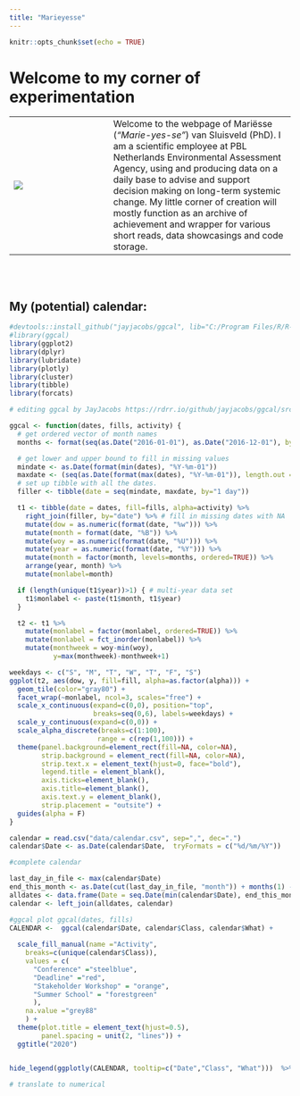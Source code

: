 ```yaml
---
title: "Marieyesse"
---
```


```r
knitr::opts_chunk$set(echo = TRUE)
```

# Welcome to my corner of experimentation

  | 
---------------------- | ----------------------------------------
![](img/profile.jpg)            | Welcome to the webpage of Mariësse (_"Marie-yes-se"_) van Sluisveld (PhD). I am a scientific employee at PBL Netherlands Environmental Assessment Agency,  using and producing data on a daily base to advise and support decision making on long-term systemic change. My little corner of creation will mostly function as an archive of achievement and wrapper for various short reads, data showcasings and code storage.

<br>
<br>

## My (potential) calendar:

```r

#devtools::install_github("jayjacobs/ggcal", lib="C:/Program Files/R/R-3.5.2/library")
#library(ggcal)
library(ggplot2)
library(dplyr)
library(lubridate)
library(plotly)
library(cluster)
library(tibble)
library(forcats)

```

```r
# editing ggcal by JayJacobs https://rdrr.io/github/jayjacobs/ggcal/src/R/ggcal.R to include additional info

ggcal <- function(dates, fills, activity) {
  # get ordered vector of month names
  months <- format(seq(as.Date("2016-01-01"), as.Date("2016-12-01"), by="1 month"), "%B")

  # get lower and upper bound to fill in missing values
  mindate <- as.Date(format(min(dates), "%Y-%m-01"))
  maxdate <- (seq(as.Date(format(max(dates), "%Y-%m-01")), length.out = 2, by="1 month")-1)[2]
  # set up tibble with all the dates.
  filler <- tibble(date = seq(mindate, maxdate, by="1 day"))

  t1 <- tibble(date = dates, fill=fills, alpha=activity) %>%
    right_join(filler, by="date") %>% # fill in missing dates with NA
    mutate(dow = as.numeric(format(date, "%w"))) %>%
    mutate(month = format(date, "%B")) %>%
    mutate(woy = as.numeric(format(date, "%U"))) %>%
    mutate(year = as.numeric(format(date, "%Y"))) %>%
    mutate(month = factor(month, levels=months, ordered=TRUE)) %>%
    arrange(year, month) %>%
    mutate(monlabel=month)

  if (length(unique(t1$year))>1) { # multi-year data set
    t1$monlabel <- paste(t1$month, t1$year)
  }

  t2 <- t1 %>%
    mutate(monlabel = factor(monlabel, ordered=TRUE)) %>%
    mutate(monlabel = fct_inorder(monlabel)) %>%
    mutate(monthweek = woy-min(woy),
           y=max(monthweek)-monthweek+1)

weekdays <- c("S", "M", "T", "W", "T", "F", "S")
ggplot(t2, aes(dow, y, fill=fill, alpha=as.factor(alpha))) +
  geom_tile(color="gray80") +
  facet_wrap(~monlabel, ncol=3, scales="free") +
  scale_x_continuous(expand=c(0,0), position="top",
                     breaks=seq(0,6), labels=weekdays) +
  scale_y_continuous(expand=c(0,0)) +
  scale_alpha_discrete(breaks=c(1:100), 
                      range = c(rep(1,100))) +
  theme(panel.background=element_rect(fill=NA, color=NA),
        strip.background = element_rect(fill=NA, color=NA),
        strip.text.x = element_text(hjust=0, face="bold"),
        legend.title = element_blank(),
        axis.ticks=element_blank(),
        axis.title=element_blank(),
        axis.text.y = element_blank(),
        strip.placement = "outsite") +
  guides(alpha = F)
}

```


```r

calendar = read.csv("data/calendar.csv", sep=",", dec=".")
calendar$Date <- as.Date(calendar$Date,  tryFormats = c("%d/%m/%Y"))

#complete calendar

last_day_in_file <- max(calendar$Date)
end_this_month <- as.Date(cut(last_day_in_file, "month")) + months(1) - 1
alldates <- data.frame(Date = seq.Date(min(calendar$Date), end_this_month, by ="1 day"))
calendar <- left_join(alldates, calendar) 

#ggcal plot ggcal(dates, fills)
CALENDAR <-  ggcal(calendar$Date, calendar$Class, calendar$What) +
  
  scale_fill_manual(name ="Activity",
    breaks=c(unique(calendar$Class)),
    values = c(
      "Conference" ="steelblue",
      "Deadline" ="red",
      "Stakeholder Workshop" = "orange",
      "Summer School" = "forestgreen"
      ),
    na.value ="grey88"
    ) +
  theme(plot.title = element_text(hjust=0.5),
        panel.spacing = unit(2, "lines")) +
  ggtitle("2020") 


hide_legend(ggplotly(CALENDAR, tooltip=c("Date","Class", "What")))  %>% config(displayModeBar = F)
  
# translate to numerical



```
